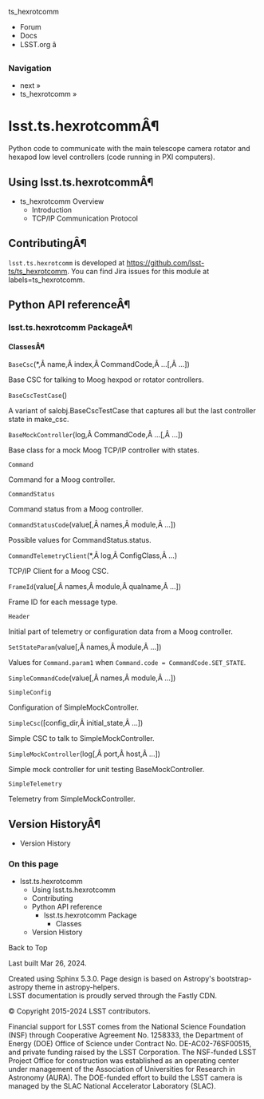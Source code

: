 ts_hexrotcomm

  * Forum
  * Docs
  * LSST.org â



### Navigation

  * next » 
  * ts_hexrotcomm » 



# lsst.ts.hexrotcommÂ¶

Python code to communicate with the main telescope camera rotator and hexapod low level controllers (code running in PXI computers).

## Using lsst.ts.hexrotcommÂ¶

  * ts_hexrotcomm Overview
    * Introduction
    * TCP/IP Communication Protocol



## ContributingÂ¶

`lsst.ts.hexrotcomm` is developed at https://github.com/lsst-ts/ts_hexrotcomm. You can find Jira issues for this module at labels=ts_hexrotcomm.

## Python API referenceÂ¶

### lsst.ts.hexrotcomm PackageÂ¶

#### ClassesÂ¶

`BaseCsc`(*,Â name,Â index,Â CommandCode,Â ...[,Â ...])

Base CSC for talking to Moog hexpod or rotator controllers.  
  
`BaseCscTestCase`()

A variant of salobj.BaseCscTestCase that captures all but the last controller state in make_csc.  
  
`BaseMockController`(log,Â CommandCode,Â ...[,Â ...])

Base class for a mock Moog TCP/IP controller with states.  
  
`Command`

Command for a Moog controller.  
  
`CommandStatus`

Command status from a Moog controller.  
  
`CommandStatusCode`(value[,Â names,Â module,Â ...])

Possible values for CommandStatus.status.  
  
`CommandTelemetryClient`(*,Â log,Â ConfigClass,Â ...)

TCP/IP Client for a Moog CSC.  
  
`FrameId`(value[,Â names,Â module,Â qualname,Â ...])

Frame ID for each message type.  
  
`Header`

Initial part of telemetry or configuration data from a Moog controller.  
  
`SetStateParam`(value[,Â names,Â module,Â ...])

Values for `Command.param1` when `Command.code = CommandCode.SET_STATE`.  
  
`SimpleCommandCode`(value[,Â names,Â module,Â ...])  
  
`SimpleConfig`

Configuration of SimpleMockController.  
  
`SimpleCsc`([config_dir,Â initial_state,Â ...])

Simple CSC to talk to SimpleMockController.  
  
`SimpleMockController`(log[,Â port,Â host,Â ...])

Simple mock controller for unit testing BaseMockController.  
  
`SimpleTelemetry`

Telemetry from SimpleMockController.  
  
## Version HistoryÂ¶

  * Version History



### On this page

  * lsst.ts.hexrotcomm
    * Using lsst.ts.hexrotcomm
    * Contributing
    * Python API reference
      * lsst.ts.hexrotcomm Package
        * Classes
    * Version History



Back to Top

Last built Mar 26, 2024. 

Created using Sphinx 5.3.0. Page design is based on Astropy's bootstrap-astropy theme in astropy-helpers.   
LSST documentation is proudly served through the Fastly CDN. 

© Copyright 2015-2024 LSST contributors.  


Financial support for LSST comes from the National Science Foundation (NSF) through Cooperative Agreement No. 1258333, the Department of Energy (DOE) Office of Science under Contract No. DE-AC02-76SF00515, and private funding raised by the LSST Corporation. The NSF-funded LSST Project Office for construction was established as an operating center under management of the Association of Universities for Research in Astronomy (AURA). The DOE-funded effort to build the LSST camera is managed by the SLAC National Accelerator Laboratory (SLAC). 
